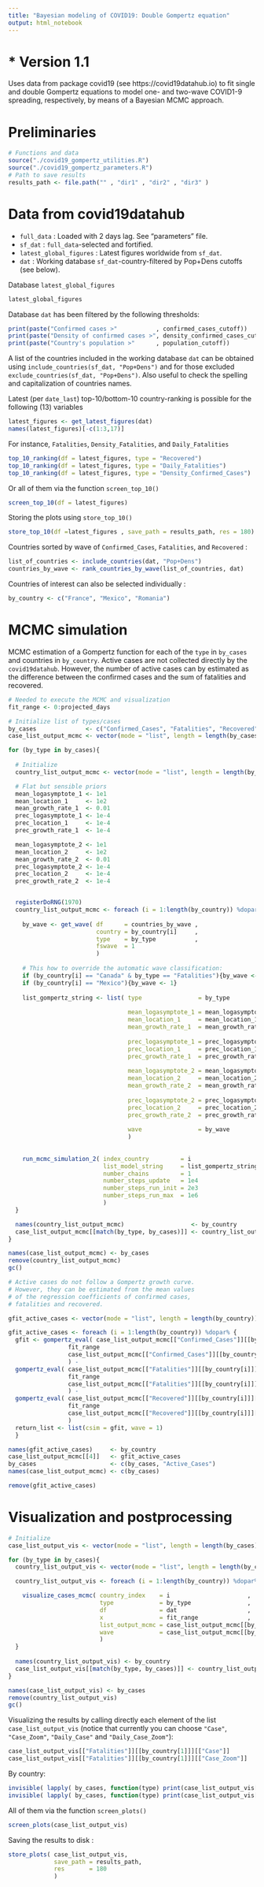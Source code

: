 ```yaml
---
title: "Bayesian modeling of COVID19: Double Gompertz equation"
output: html_notebook
---
```

# * Version 1.1
Uses data from package covid19  (see https://covid19datahub.io) to fit single and double Gompertz equations to model one- and two-wave  COVID1-9 spreading, respectively, by means of a Bayesian MCMC approach.

# Preliminaries
```r
# Functions and data
source("./covid19_gompertz_utilities.R")
source("./covid19_gompertz_parameters.R")
# Path to save results
results_path <- file.path("" , "dir1" , "dir2" , "dir3" )
```

# Data from covid19datahub
* `full_data`             : Loaded with 2 days lag. See "parameters" file.
* `sf_dat`                : `full_data`-selected and fortified.
* `latest_global_figures` : Latest figures worldwide from `sf_dat`.
* `dat`                   : Working database `sf_dat`-country-filtered by Pop+Dens cutoffs (see below).

Database `latest_global_figures`
```r
latest_global_figures
```

Database `dat` has been filtered by the following thresholds:
```r
print(paste("Confirmed cases >"           , confirmed_cases_cutoff))
print(paste("Density of confirmed cases >", density_confirmed_cases_cutoff))
print(paste("Country's population >"      , population_cutoff))
```

A list of the countries included in the working database `dat` can be obtained using `include_countries(sf_dat, "Pop+Dens")` and for those excluded `exclude_countries(sf_dat, "Pop+Dens")`. Also useful to check the spelling and capitalization of countries names.

Latest (per `date_last`) top-10/bottom-10 country-ranking is possible for the following (13) variables
```r
latest_figures <- get_latest_figures(dat) 
names(latest_figures)[-c(1:3,17)]
```

For instance, `Fatalities`, `Density_Fatalities`, and `Daily_Fatalities`
```r
top_10_ranking(df = latest_figures, type = "Recovered")
top_10_ranking(df = latest_figures, type = "Daily_Fatalities")
top_10_ranking(df = latest_figures, type = "Density_Confirmed_Cases")
```

Or all of them via the function `screen_top_10()`
```r
screen_top_10(df = latest_figures)
```

Storing the plots using `store_top_10()`
```r
store_top_10(df =latest_figures , save_path = results_path, res = 180)
```

Countries sorted by wave of `Confirmed_Cases`, `Fatalities`, and `Recovered` :
```r
list_of_countries <- include_countries(dat, "Pop+Dens")
countries_by_wave <- rank_countries_by_wave(list_of_countries, dat)
```

Countries of interest can also be selected individually :
```r
by_country <- c("France", "Mexico", "Romania")
```

# MCMC simulation
MCMC estimation of a Gompertz function for each of the `type` in `by_cases` and countries in `by_country`. Active cases are not collected directly by the `covid19datahub`. However, the number of active cases can by estimated as the difference between the confirmed cases and the sum of fatalities and recovered. 

```r
# Needed to execute the MCMC and visualization
fit_range <- 0:projected_days

# Initialize list of types/cases 
by_cases              <- c("Confirmed_Cases", "Fatalities", "Recovered")
case_list_output_mcmc <- vector(mode = "list", length = length(by_cases))

for (by_type in by_cases){
  
  # Initialize 
  country_list_output_mcmc <- vector(mode = "list", length = length(by_country))

  # Flat but sensible priors
  mean_logasymptote_1 <- 1e1
  mean_location_1     <- 1e2
  mean_growth_rate_1  <- 0.01
  prec_logasymptote_1 <- 1e-4  
  prec_location_1     <- 1e-4
  prec_growth_rate_1  <- 1e-4

  mean_logasymptote_2 <- 1e1
  mean_location_2     <- 1e2
  mean_growth_rate_2  <- 0.01
  prec_logasymptote_2 <- 1e-4  
  prec_location_2     <- 1e-4
  prec_growth_rate_2  <- 1e-4


  registerDoRNG(1970)
  country_list_output_mcmc <- foreach (i = 1:length(by_country)) %dopar% {
  
    by_wave <- get_wave( df      = countries_by_wave , 
                         country = by_country[i]     , 
                         type    = by_type           , 
                         fswave  = 1
                         ) 
    
    # This how to override the automatic wave classification:
    if (by_country[i] == "Canada" & by_type == "Fatalities"){by_wave <- 1}
    if (by_country[i] == "Mexico"){by_wave <- 1}
    
    list_gompertz_string <- list( type                = by_type             , 
                                      
                                  mean_logasymptote_1 = mean_logasymptote_1 ,
                                  mean_location_1     = mean_location_1     , 
                                  mean_growth_rate_1  = mean_growth_rate_1  , 
                              
                                  prec_logasymptote_1 = prec_logasymptote_1 , 
                                  prec_location_1     = prec_location_1     , 
                                  prec_growth_rate_1  = prec_growth_rate_1  ,
                                     
                                  mean_logasymptote_2 = mean_logasymptote_2 ,
                                  mean_location_2     = mean_location_2     , 
                                  mean_growth_rate_2  = mean_growth_rate_2  , 
                              
                                  prec_logasymptote_2 = prec_logasymptote_2 , 
                                  prec_location_2     = prec_location_2     , 
                                  prec_growth_rate_2  = prec_growth_rate_2  ,
                                      
                                  wave                = by_wave
                                  )
  
  
    run_mcmc_simulation_2( index_country         = i                    , 
                           list_model_string     = list_gompertz_string , 
                           number_chains         = 1                    ,
                           number_steps_update   = 1e4                  , 
                           number_steps_run_init = 2e3                  , # Default values provide reasonable results.  
                           number_steps_run_max  = 1e6                    # Increase when longer MCMC runs are needed.
                           )
  }

  names(country_list_output_mcmc)                   <- by_country
  case_list_output_mcmc[[match(by_type, by_cases)]] <- country_list_output_mcmc
}

names(case_list_output_mcmc) <- by_cases
remove(country_list_output_mcmc)
gc()

# Active cases do not follow a Gompertz growth curve. 
# However, they can be estimated from the mean values 
# of the regression coefficients of confirmed cases, 
# fatalities and recovered. 

gfit_active_cases <- vector(mode = "list", length = length(by_country))

gfit_active_cases <- foreach (i = 1:length(by_country)) %dopar% { 
  gfit <- gompertz_eval( case_list_output_mcmc[["Confirmed_Cases"]][[by_country[i]]][["csim"]] , 
                 fit_range                                                             ,
                 case_list_output_mcmc[["Confirmed_Cases"]][[by_country[i]]][["wave"]]
                 ) -
  gompertz_eval( case_list_output_mcmc[["Fatalities"]][[by_country[i]]][["csim"]] ,
                 fit_range                                                        ,
                 case_list_output_mcmc[["Fatalities"]][[by_country[i]]][["wave"]] 
                 ) -
  gompertz_eval( case_list_output_mcmc[["Recovered"]][[by_country[i]]][["csim"]] ,
                 fit_range                                                       ,
                 case_list_output_mcmc[["Recovered"]][[by_country[i]]][["wave"]] 
                 ) 
  return_list <- list(csim = gfit, wave = 1) 
  }

names(gfit_active_cases)     <- by_country
case_list_output_mcmc[[4]]   <- gfit_active_cases
by_cases                     <- c(by_cases, "Active_Cases")
names(case_list_output_mcmc) <- c(by_cases)

remove(gfit_active_cases)
```

# Visualization and postprocessing
```r
# Initialize 
case_list_output_vis <- vector(mode = "list", length = length(by_cases))

for (by_type in by_cases){
  country_list_output_vis <- vector(mode = "list", length = length(by_country))

  country_list_output_vis <- foreach (i = 1:length(by_country)) %dopar% {

    visualize_cases_mcmc( country_index    = i                      ,  
                          type             = by_type                , 
                          df               = dat                    , 
                          x                = fit_range              ,
                          list_output_mcmc = case_list_output_mcmc[[by_type]][[by_country[i]]] , 
                          wave             = case_list_output_mcmc[[by_type]][[by_country[i]]] 
                          )
  }
  
  names(country_list_output_vis) <- by_country
  case_list_output_vis[[match(by_type, by_cases)]] <- country_list_output_vis
}

names(case_list_output_vis) <- by_cases
remove(country_list_output_vis)
gc()
```

Visualizing the results by calling directly each element of the list `case_list_output_vis` (notice that currently you can choose `"Case"`, `"Case_Zoom"`, `"Daily_Case"` and `"Daily_Case_Zoom"`):
```r
case_list_output_vis[["Fatalities"]][[by_country[1]]][["Case"]]
case_list_output_vis[["Fatalities"]][[by_country[1]]][["Case_Zoom"]]
```

By country:
```r
invisible( lapply( by_cases, function(type) print(case_list_output_vis[[type]][[by_country[1]]][["Case"]])       ))
invisible( lapply( by_cases, function(type) print(case_list_output_vis[[type]][[by_country[1]]][["Daily_Case_Zoom"]]) ))
```

All of them via the function `screen_plots()`
```r
screen_plots(case_list_output_vis)
```

Saving the results to disk :
```r
store_plots( case_list_output_vis,
             save_path = results_path,
             res       = 180
             )
```

